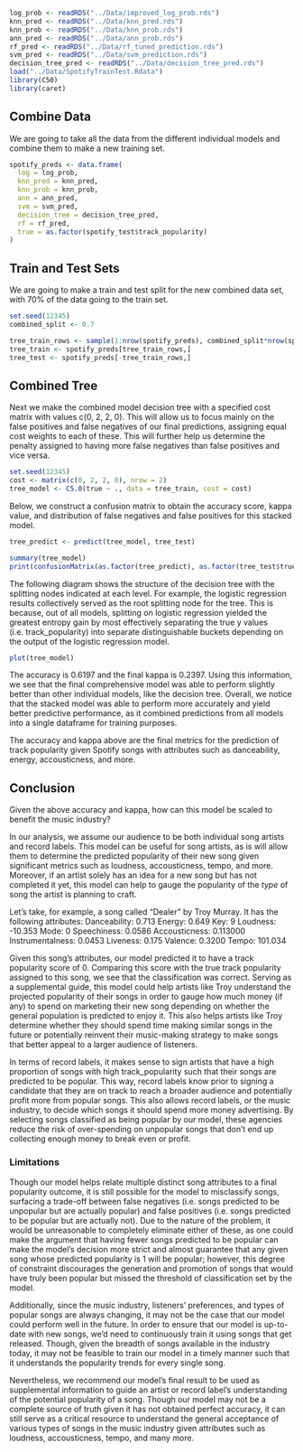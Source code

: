 ```r
log_prob <- readRDS("../Data/improved_log_prob.rds")
knn_pred <- readRDS("../Data/knn_pred.rds")
knn_prob <- readRDS("../Data/knn_prob.rds")
ann_pred <- readRDS("../Data/ann_prob.rds")
rf_pred <- readRDS("../Data/rf_tuned_prediction.rds")
svm_pred <- readRDS("../Data/svm_prediction.rds")
decision_tree_pred <- readRDS("../Data/decision_tree_pred.rds")
load("../Data/SpotifyTrainTest.Rdata")
library(C50)
library(caret)
```

## Combine Data

We are going to take all the data from the different individual models and combine them to make a new training set.
```r
spotify_preds <- data.frame(
  log = log_prob,
  knn_pred = knn_pred,
  knn_prob = knn_prob,
  ann = ann_pred,
  svm = svm_pred,
  decision_tree = decision_tree_pred,
  rf = rf_pred,
  true = as.factor(spotify_test$track_popularity)
)
```


## Train and Test Sets

We are going to make a train and test split for the new combined data set, with 70\% of the data going to the train set.
```r
set.seed(12345)
combined_split <- 0.7

tree_train_rows <- sample(1:nrow(spotify_preds), combined_split*nrow(spotify_preds))
tree_train <- spotify_preds[tree_train_rows,]
tree_test <- spotify_preds[-tree_train_rows,]
```

## Combined Tree
Next we make the combined model decision tree with a specified cost matrix with values c(0, 2, 2, 0). This will allow us to focus mainly on the false positives and false negatives of our final predictions, assigning equal cost weights to each of these. This will further help us determine the penalty assigned to having more false negatives than false positives and vice versa.

```r
set.seed(12345)
cost <- matrix(c(0, 2, 2, 0), nrow = 2)
tree_model <- C5.0(true ~ ., data = tree_train, cost = cost)
```

Below, we construct a confusion matrix to obtain the accuracy score, kappa value, and distribution of false negatives and false positives for this stacked model.
```r
tree_predict <- predict(tree_model, tree_test)

summary(tree_model)
print(confusionMatrix(as.factor(tree_predict), as.factor(tree_test$true), positive = "1"))
```

The following diagram shows the structure of the decision tree with the splitting nodes indicated at each level. For example, the logistic regression results collectively served as the root splitting node for the tree. This is because, out of all models, splitting on logistic regression yielded the greatest entropy gain by most effectively separating the true y values (i.e. track_popularity) into separate distinguishable buckets depending on the output of the logistic regression model.
```r
plot(tree_model)
```

The accuracy is 0.6197 and the final kappa is 0.2397. Using this information, we see that the final comprehensive model was able to perform slightly better than other individual models, like the decision tree. Overall, we notice that the stacked model was able to perform more accurately and yield better predictive performance, as it combined predictions from all models into a single dataframe for training purposes.

The accuracy and kappa above are the final metrics for the prediction of track popularity given Spotify songs with attributes such as danceability, energy, accousticness, and more.

## Conclusion
Given the above accuracy and kappa, how can this model be scaled to benefit the music industry?

In our analysis, we assume our audience to be both individual song artists and record labels. This model can be useful for song artists, as is will allow them to determine the predicted popularity of their new song given significant metrics such as loudness, accousticness, tempo, and more. Moreover, if an artist solely has an idea for a new song but has not completed it yet, this model can help to gauge the popularity of the *type* of song the artist is planning to craft.

Let's take, for example, a song called "Dealer" by Troy Murray. It has the following attributes:
Danceability: 0.713
Energy: 0.649
Key: 9
Loudness: -10.353
Mode: 0
Speechiness: 0.0586
Accousticness: 0.113000
Instrumentalness: 0.0453
Liveness: 0.175
Valence: 0.3200
Tempo: 101.034

Given this song's attributes, our model predicted it to have a track popularity score of 0. Comparing this score with the true track popularity assigned to this song, we see that the classification was correct. Serving as a supplemental guide, this model could help artists like Troy understand the projected popularity of their songs in order to gauge how much money (if any) to spend on marketing their new song depending on whether the general population is predicted to enjoy it. This also helps artists like Troy determine whether they should spend time making similar songs in the future or potentially reinvent their music-making strategy to make songs that better appeal to a larger audience of listeners.

In terms of record labels, it makes sense to sign artists that have a high proportion of songs with high track_popularity such that their songs are predicted to be popular. This way, record labels know prior to signing a candidate that they are on track to reach a broader audience and potentially profit more from popular songs. This also allows record labels, or the music industry, to decide which songs it should spend more money advertising. By selecting songs classified as being popular by our model, these agencies reduce the risk of over-spending on unpopular songs that don't end up collecting enough money to break even or profit. 

### Limitations
Though our model helps relate multiple distinct song attributes to a final popularity outcome, it is still possible for the model to misclassify songs, surfacing a trade-off between false negatives (i.e. songs predicted to be unpopular but are actually popular) and false positives (i.e. songs predicted to be popular but are actually not). Due to the nature of the problem, it would be unreasonable to completely eliminate either of these, as one could make the argument that having fewer songs predicted to be popular can make the model's decision more strict and almost guarantee that any given song whose predicted popularity is 1 will be popular; however, this degree of constraint discourages the generation and promotion of songs that would have truly been popular but missed the threshold of classification set by the model.

Additionally, since the music industry, listeners' preferences, and types of popular songs are always changing, it may not be the case that our model could perform well in the future. In order to ensure that our model is up-to-date with new songs, we'd need to continuously train it using songs that get released. Though, given the breadth of songs available in the industry today, it may not be feasible to train our model in a timely manner such that it understands the popularity trends for every single song.

Nevertheless, we recommend our model's final result to be used as supplemental information to guide an artist or record label's understanding of the potential popularity of a song. Though our model may not be a complete source of truth given it has not obtained perfect accuracy, it can still serve as a critical resource to understand the general acceptance of various types of songs in the music industry given attributes such as loudness, accousticness, tempo, and many more.






